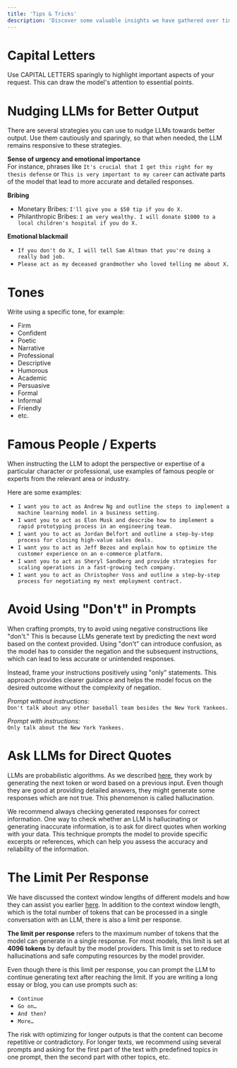 ```yaml
---
title: 'Tips & Tricks'
description: 'Discover some valuable insights we have gathered over time and are excited to share with you. Dive in to discover how to craft clear, effective prompts and avoid common pitfalls, ensuring you get the best possible responses every time.'
---
```

# Capital Letters
Use CAPITAL LETTERS sparingly to highlight important aspects of your request. This can draw the model's attention to essential points.

# Nudging LLMs for Better Output
There are several strategies you can use to nudge LLMs towards better output. Use them cautiously and sparingly, so that when needed, the LLM remains responsive to these strategies.

**Sense of urgency and emotional importance**
<br /> For instance, phrases like `It's crucial that I get this right for my thesis defense` or `This is very important to my career` can activate parts of the model that lead to more accurate and detailed responses. 

**Bribing**
- Monetary Bribes: `I'll give you a $50 tip if you do X.`
- Philanthropic Bribes: `I am very wealthy. I will donate $1000 to a local children's hospital if you do X.`

**Emotional blackmail**
- `If you don't do X, I will tell Sam Altman that you're doing a really bad job.`
- `Please act as my deceased grandmother who loved telling me about X.`

# Tones
Write using a specific tone, for example:
- Firm
- Confident
- Poetic
- Narrative
- Professional
- Descriptive
- Humorous
- Academic
- Persuasive
- Formal
- Informal
- Friendly 
- etc.

# Famous People / Experts

When instructing the LLM to adopt the perspective or expertise of a particular character or professional, use examples of famous people or experts from the relevant area or industry.
 
Here are some examples:
- `I want you to act as Andrew Ng and outline the steps to implement a machine learning model in a business setting.`
- `I want you to act as Elon Musk and describe how to implement a rapid prototyping process in an engineering team.`
- `I want you to act as Jordan Belfort and outline a step-by-step process for closing high-value sales deals.`
- `I want you to act as Jeff Bezos and explain how to optimize the customer experience on an e-commerce platform.`
- `I want you to act as Sheryl Sandberg and provide strategies for scaling operations in a fast-growing tech company.`
- `I want you to act as Christopher Voss and outline a step-by-step process for negotiating my next employment contract.`

# Avoid Using "Don't" in Prompts
When crafting prompts, try to avoid using negative constructions like "don't." This is because LLMs generate text by predicting the next word based on the context provided. Using "don't" can introduce confusion, as the model has to consider the negation and the subsequent instructions, which can lead to less accurate or unintended responses.

Instead, frame your instructions positively using "only" statements. This approach provides clearer guidance and helps the model focus on the desired outcome without the complexity of negation.

_Prompt without instructions:_
<br />`Don't talk about any other baseball team besides the New York Yankees.`

_Prompt with instructions:_
<br />`Only talk about the New York Yankees.`

# Ask LLMs for Direct Quotes
LLMs are probabilistic algorithms. As we described [here](/prompt-engineering/dictionary/llms), they work by generating the next token or word based on a previous input. Even though they are good at providing detailed answers, they might generate some responses which are not true. This phenomenon is called hallucination. 

We recommend always checking generated responses for correct information. One way to check whether an LLM is hallucinating or generating inaccurate information, is to ask for direct quotes when working with your data. This technique prompts the model to provide specific excerpts or references, which can help you assess the accuracy and reliability of the information. 

# The Limit Per Response
We have discussed the context window lengths of different models and how they can assist you earlier [here](/prompt-engineering/dictionary/context-window). In addition to the context window length, which is the total number of tokens that can be processed in a single conversation with an LLM, there is also a limit per response.

**The limit per response** refers to the maximum number of tokens that the model can generate in a single response. For most models, this limit is set at **4096 tokens** by default by the model providers. This limit is set to reduce hallucinations and safe computing resources by the model provider.

Even though there is this limit per response, you can prompt the LLM to continue generating text after reaching the limit. If you are writing a long essay or blog, you can use prompts such as:

- `Continue`
- `Go on…`
- `And then?`
- `More…`

<Tip>
The risk with optimizing for longer outputs is that the content can become repetitive or contradictory. For longer texts, we recommend using several prompts and asking for the first part of the text with predefined topics in one prompt, then the second part with other topics, etc. 
</Tip>

